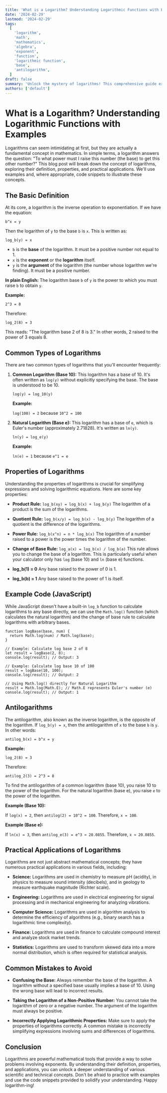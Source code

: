 ```yaml
---
title: 'What is a Logarithm? Understanding Logarithmic Functions with Examples'
date: '2024-02-29'
lastmod: '2024-02-29'
tags:
  [
    'logarithm',
    'math',
    'mathematics',
    'algebra',
    'exponent',
    'function',
    'logarithmic function',
    'base',
    'antilogarithm',
  ]
draft: false
summary: 'Unlock the mystery of logarithms! This comprehensive guide explains what logarithms are, how they work, their properties, and practical applications. Learn about base 10, natural logarithms, and antilogarithms with clear examples and code snippets.'
authors: ['default']
---
```


# What is a Logarithm? Understanding Logarithmic Functions with Examples

Logarithms can seem intimidating at first, but they are actually a fundamental concept in mathematics. In simple terms, a logarithm answers the question: "To what power must I raise this number (the base) to get this other number?" This blog post will break down the concept of logarithms, exploring their definition, properties, and practical applications. We'll use examples and, where appropriate, code snippets to illustrate these concepts.

## The Basic Definition

At its core, a logarithm is the inverse operation to exponentiation. If we have the equation:

`b^x = y`

Then the logarithm of `y` to the base `b` is `x`. This is written as:

`log_b(y) = x`

- `b` is the **base** of the logarithm. It must be a positive number not equal to 1.
- `x` is the **exponent** or the **logarithm** itself.
- `y` is the **argument** of the logarithm (the number whose logarithm we're finding). It must be a positive number.

**In plain English:** The logarithm base `b` of `y` is the power to which you must raise `b` to obtain `y`.

**Example:**

`2^3 = 8`

Therefore:

`log_2(8) = 3`

This reads: "The logarithm base 2 of 8 is 3." In other words, 2 raised to the power of 3 equals 8.

## Common Types of Logarithms

There are two common types of logarithms that you'll encounter frequently:

1.  **Common Logarithm (Base 10):** This logarithm has a base of 10. It's often written as `log(y)` without explicitly specifying the base. The base is understood to be 10.

    `log(y) = log_10(y)`

    **Example:**

    `log(100) = 2` because `10^2 = 100`

2.  **Natural Logarithm (Base e):** This logarithm has a base of `e`, which is Euler's number (approximately 2.71828). It's written as `ln(y)`.

    `ln(y) = log_e(y)`

    **Example:**

    `ln(e) = 1` because `e^1 = e`

## Properties of Logarithms

Understanding the properties of logarithms is crucial for simplifying expressions and solving logarithmic equations. Here are some key properties:

- **Product Rule:** `log_b(xy) = log_b(x) + log_b(y)` The logarithm of a product is the sum of the logarithms.

- **Quotient Rule:** `log_b(x/y) = log_b(x) - log_b(y)` The logarithm of a quotient is the difference of the logarithms.

- **Power Rule:** `log_b(x^n) = n * log_b(x)` The logarithm of a number raised to a power is the power times the logarithm of the number.

- **Change of Base Rule:** `log_a(x) = log_b(x) / log_b(a)` This rule allows you to change the base of a logarithm. This is particularly useful when your calculator only has `log` (base 10) and `ln` (base e) functions.

- **log_b(1) = 0** Any base raised to the power of 0 is 1.

- **log_b(b) = 1** Any base raised to the power of 1 is itself.

## Example Code (JavaScript)

While JavaScript doesn't have a built-in `log_b` function to calculate logarithms to any base directly, we can use the `Math.log()` function (which calculates the natural logarithm) and the change of base rule to calculate logarithms with arbitrary bases.

```plaintext
function logBase(base, num) {
  return Math.log(num) / Math.log(base);
}

// Example: Calculate log base 2 of 8
let result = logBase(2, 8);
console.log(result); // Output: 3

// Example: Calculate log base 10 of 100
result = logBase(10, 100);
console.log(result); // Output: 2

// Using Math.log() directly for Natural Logarithm
result = Math.log(Math.E); // Math.E represents Euler's number (e)
console.log(result); // Output: 1
```

## Antilogarithms

The antilogarithm, also known as the inverse logarithm, is the opposite of the logarithm. If `log_b(y) = x`, then the antilogarithm of `x` to the base `b` is `y`. In other words:

`antilog_b(x) = b^x = y`

**Example:**

`log_2(8) = 3`

Therefore:

`antilog_2(3) = 2^3 = 8`

To find the antilogarithm of a common logarithm (base 10), you raise 10 to the power of the logarithm. For the natural logarithm (base e), you raise `e` to the power of the logarithm.

**Example (Base 10):**

If `log(x) = 2`, then `antilog(2) = 10^2 = 100`. Therefore, `x = 100`.

**Example (Base e):**

If `ln(x) = 3`, then `antilog_e(3) = e^3 ≈ 20.0855`. Therefore, `x ≈ 20.0855`.

## Practical Applications of Logarithms

Logarithms are not just abstract mathematical concepts; they have numerous practical applications in various fields, including:

- **Science:** Logarithms are used in chemistry to measure pH (acidity), in physics to measure sound intensity (decibels), and in geology to measure earthquake magnitude (Richter scale).

- **Engineering:** Logarithms are used in electrical engineering for signal processing and in mechanical engineering for analyzing vibrations.

- **Computer Science:** Logarithms are used in algorithm analysis to determine the efficiency of algorithms (e.g., binary search has a logarithmic time complexity).

- **Finance:** Logarithms are used in finance to calculate compound interest and analyze stock market trends.

- **Statistics:** Logarithms are used to transform skewed data into a more normal distribution, which is often required for statistical analysis.

## Common Mistakes to Avoid

- **Confusing the Base:** Always remember the base of the logarithm. A logarithm without a specified base usually implies a base of 10. Using the wrong base will lead to incorrect results.

- **Taking the Logarithm of a Non-Positive Number:** You cannot take the logarithm of zero or a negative number. The argument of the logarithm must always be positive.

- **Incorrectly Applying Logarithmic Properties:** Make sure to apply the properties of logarithms correctly. A common mistake is incorrectly simplifying expressions involving sums and differences of logarithms.

## Conclusion

Logarithms are powerful mathematical tools that provide a way to solve problems involving exponents. By understanding their definition, properties, and applications, you can unlock a deeper understanding of various scientific and technical concepts. Don't be afraid to practice with examples and use the code snippets provided to solidify your understanding. Happy logarithm-ing!
